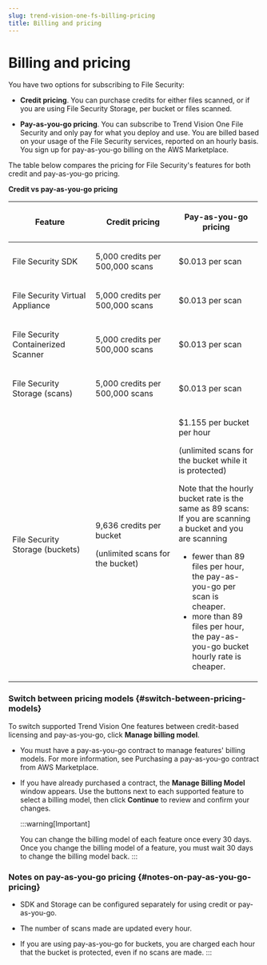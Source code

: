 ```yaml
---
slug: trend-vision-one-fs-billing-pricing
title: Billing and pricing
---
```

# Billing and pricing

You have two options for subscribing to File Security:

- **Credit pricing**. You can purchase credits for either files scanned, or if you are using File Security Storage, per bucket or files scanned.

- **Pay-as-you-go pricing**. You can subscribe to Trend Vision One File Security and only pay for what you deploy and use. You are billed based on your usage of the File Security services, reported on an hourly basis. You sign up for pay-as-you-go billing on the AWS Marketplace.

The table below compares the pricing for File Security's features for both credit and pay-as-you-go pricing.

**Credit vs pay-as-you-go pricing**

<table style="width:99%;">
<colgroup>
<col style="width: 33%" />
<col style="width: 33%" />
<col style="width: 33%" />
</colgroup>
<thead>
<tr>
<th><p>Feature</p></th>
<th><p>Credit pricing</p></th>
<th><p>Pay-as-you-go pricing</p></th>
</tr>
</thead>
<tbody>
<tr>
<td><p>File Security SDK</p></td>
<td><p>5,000 credits per 500,000 scans</p></td>
<td><p>$0.013 per scan</p></td>
</tr>
<tr>
<td><p>File Security Virtual Appliance</p></td>
<td><p>5,000 credits per 500,000 scans</p></td>
<td><p>$0.013 per scan</p></td>
</tr>
<tr>
<td><p>File Security Containerized Scanner</p></td>
<td><p>5,000 credits per 500,000 scans</p></td>
<td><p>$0.013 per scan</p></td>
</tr>
<tr>
<td><p>File Security Storage (scans)</p></td>
<td><p>5,000 credits per 500,000 scans</p></td>
<td><p>$0.013 per scan</p></td>
</tr>
<tr>
<td><p>File Security Storage (buckets)</p></td>
<td><p>9,636 credits per bucket</p>
<p>(unlimited scans for the bucket)</p></td>
<td><p>$1.155 per bucket per hour</p>
<p>(unlimited scans for the bucket while it is protected)</p>
<p>Note that the hourly bucket rate is the same as 89 scans: If you are scanning a bucket and you are scanning</p>
<ul>
<li>fewer than 89 files per hour, the pay-as-you-go per scan is cheaper.</li>
<li>more than 89 files per hour, the pay-as-you-go bucket hourly rate is cheaper.</li>
</ul></td>
</tr>
</tbody>
</table>

### Switch between pricing models {#switch-between-pricing-models}

To switch supported Trend Vision One features between credit-based licensing and pay-as-you-go, click **Manage billing model**.

- You must have a pay-as-you-go contract to manage features' billing models. For more information, see Purchasing a pay-as-you-go contract from AWS Marketplace.

- If you have already purchased a contract, the **Manage Billing Model** window appears. Use the buttons next to each supported feature to select a billing model, then click **Continue** to review and confirm your changes.

  :::warning[Important]

  You can change the billing model of each feature once every 30 days. Once you change the billing model of a feature, you must wait 30 days to change the billing model back.
  :::

### Notes on pay-as-you-go pricing {#notes-on-pay-as-you-go-pricing}

- SDK and Storage can be configured separately for using credit or pay-as-you-go.

- The number of scans made are updated every hour.

- If you are using pay-as-you-go for buckets, you are charged each hour that the bucket is protected, even if no scans are made.
:::
